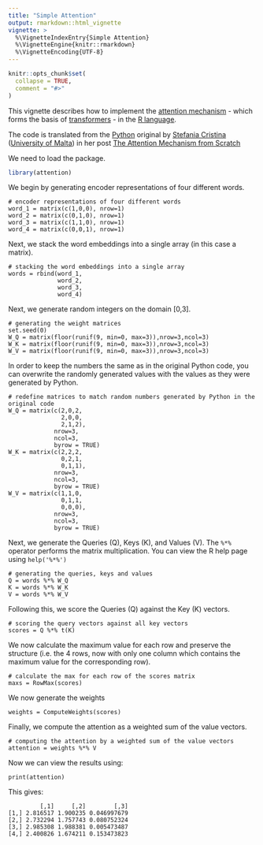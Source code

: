 ```yaml
---
title: "Simple Attention"
output: rmarkdown::html_vignette
vignette: >
  %\VignetteIndexEntry{Simple Attention}
  %\VignetteEngine{knitr::rmarkdown}
  %\VignetteEncoding{UTF-8}
---
```


```r
knitr::opts_chunk$set(
  collapse = TRUE,
  comment = "#>"
)
```

This vignette describes how to implement the [attention mechanism](https://en.m.wikipedia.org/wiki/Attention_(machine_learning)) - which forms the basis of [transformers](https://en.m.wikipedia.org/wiki/Transformer_(machine_learning_model)) - in the [R language](https://en.m.wikipedia.org/wiki/R_(programming_language)).

The code is translated from the [Python](https://www.python.org/) original by [Stefania Cristina](https://scholar.google.com/citations?user=ncHZ0mwAAAAJ&hl=en) ([University of Malta](https://www.um.edu.mt/profile/stefaniacristina)) in her post [The Attention Mechanism from Scratch](https://machinelearningmastery.com/the-attention-mechanism-from-scratch/)

We need to load the package.
```r
library(attention)
```

We begin by generating encoder representations of four different words.

```
# encoder representations of four different words
word_1 = matrix(c(1,0,0), nrow=1)
word_2 = matrix(c(0,1,0), nrow=1)
word_3 = matrix(c(1,1,0), nrow=1)
word_4 = matrix(c(0,0,1), nrow=1)
```

Next, we stack the word embeddings into a single array (in this case a matrix).
```
# stacking the word embeddings into a single array
words = rbind(word_1,
              word_2,
              word_3,
              word_4)
```

Next, we generate random integers on the domain [0,3].
```
# generating the weight matrices
set.seed(0)
W_Q = matrix(floor(runif(9, min=0, max=3)),nrow=3,ncol=3)
W_K = matrix(floor(runif(9, min=0, max=3)),nrow=3,ncol=3)
W_V = matrix(floor(runif(9, min=0, max=3)),nrow=3,ncol=3)
```

In order to keep the numbers the same as in the original Python code, you can overwrite the randomly generated values with the values as they were generated by Python.
```
# redefine matrices to match random numbers generated by Python in the original code
W_Q = matrix(c(2,0,2,
               2,0,0,
               2,1,2),
             nrow=3,
             ncol=3,
             byrow = TRUE)
W_K = matrix(c(2,2,2,
               0,2,1,
               0,1,1),
             nrow=3,
             ncol=3,
             byrow = TRUE)
W_V = matrix(c(1,1,0,
               0,1,1,
               0,0,0),
             nrow=3,
             ncol=3,
             byrow = TRUE)
```

Next, we generate the Queries (Q), Keys (K), and Values (V). The `%*%` operator performs the matrix multiplication. You can view the R help page using `help('%*%')`
```
# generating the queries, keys and values
Q = words %*% W_Q
K = words %*% W_K
V = words %*% W_V
```

Following this, we score the Queries (Q) against the Key (K) vectors.
```
# scoring the query vectors against all key vectors
scores = Q %*% t(K)
```

We now calculate the maximum value for each row and preserve the structure (i.e. the 4 rows, now with only one column which contains the maximum value for the corresponding row).
```
# calculate the max for each row of the scores matrix
maxs = RowMax(scores)
```

We now generate the weights
```
weights = ComputeWeights(scores)
```

Finally, we compute the attention as a weighted sum of the value vectors.
```
# computing the attention by a weighted sum of the value vectors
attention = weights %*% V
```

Now we can view the results using:
```
print(attention)
```

This gives:
```
         [,1]     [,2]        [,3]
[1,] 2.816517 1.900235 0.046997679
[2,] 2.732294 1.757743 0.080752324
[3,] 2.985308 1.988381 0.005473487
[4,] 2.400826 1.674211 0.153473823
```
